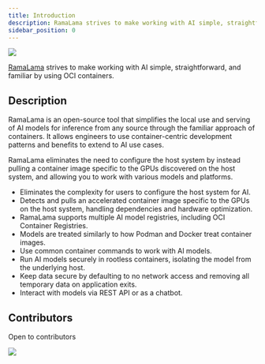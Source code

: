 ```yaml
---
title: Introduction
description: RamaLama strives to make working with AI simple, straightforward, and familiar by using OCI containers.
sidebar_position: 0
---
```


<div style={{textAlign: "center"}}>
<img src="https://github.com/user-attachments/assets/1a338ecf-dc84-4495-8c70-16882955da47" style={{width: "50%"}} />
</div>

[RamaLama](https://ramalama.ai) strives to make working with AI simple, straightforward, and familiar by using OCI containers.

## Description
RamaLama is an open-source tool that simplifies the local use and serving of AI models for inference from any source through the familiar approach of containers. It allows engineers to use container-centric development patterns and benefits to extend to AI use cases.

RamaLama eliminates the need to configure the host system by instead pulling a container image specific to the GPUs discovered on the host system, and allowing you to work with various models and platforms.

- Eliminates the complexity for users to configure the host system for AI.
- Detects and pulls an accelerated container image specific to the GPUs on the host system, handling dependencies and hardware optimization.
- RamaLama supports multiple AI model registries, including OCI Container Registries.
- Models are treated similarly to how Podman and Docker treat container images.
- Use common container commands to work with AI models.
- Run AI models securely in rootless containers, isolating the model from the underlying host.
- Keep data secure by defaulting to no network access and removing all temporary data on application exits.
- Interact with models via REST API or as a chatbot.


## Contributors

Open to contributors

<a href="https://github.com/containers/ramalama/graphs/contributors">
  <img src="https://contrib.rocks/image?repo=containers/ramalama" />
</a>